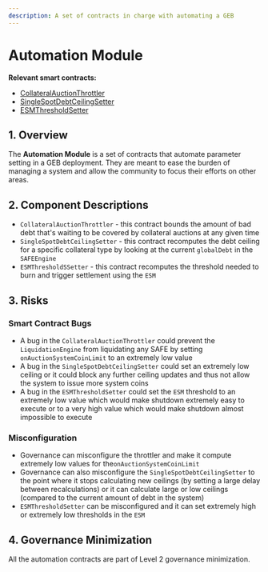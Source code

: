 ```yaml
---
description: A set of contracts in charge with automating a GEB
---
```


# Automation Module

**Relevant smart contracts:**

* [CollateralAuctionThrottler](https://github.com/reflexer-labs/geb-collateral-auction-throttler/blob/master/src/CollateralAuctionThrottler.sol)
* [SingleSpotDebtCeilingSetter](https://github.com/reflexer-labs/geb-debt-ceiling-setter/blob/master/src/SingleSpotDebtCeilingSetter.sol)
* [ESMThresholdSetter](https://github.com/reflexer-labs/geb-esm-threshold-setter/blob/master/src/ESMThresholdSetter.sol)

## 1. Overview

The **Automation Module** is a set of contracts that automate parameter setting in a GEB deployment. They are meant to ease the burden of managing a system and allow the community to focus their efforts on other areas.

## 2. Component Descriptions

* `CollateralAuctionThrottler` - this contract bounds the amount of bad debt that's waiting to be covered by collateral auctions at any given time
* `SingleSpotDebtCeilingSetter` - this contract recomputes the debt ceiling for a specific collateral type by looking at the current `globalDebt` in the `SAFEEngine`
* `ESMThresholdSSetter` - this contract recomputes the threshold needed to burn and trigger settlement using the `ESM`

## 3. Risks

### Smart Contract Bugs <a id="coding-errors"></a>

* A bug in the `CollateralAuctionThrottler` could prevent the `LiquidationEngine` from liquidating any SAFE by setting `onAuctionSystemCoinLimit` to an extremely low value
* A bug in the `SingleSpotDebtCeilingSetter` could set an extremely low ceiling or it could block any further ceiling updates and thus not allow the system to issue more system coins
* A bug in the `ESMThresholdSetter` could set the `ESM` threshold to an extremely low value which would make shutdown extremely easy to execute or to a very high value which would make shutdown almost impossible to execute

### Misconfiguration

* Governance can misconfigure the throttler and make it compute extremely low values for the`onAuctionSystemCoinLimit`
* Governance can also misconfigure the `SingleSpotDebtCeilingSetter` to the point where it stops calculating new ceilings \(by setting a large delay between recalculations\) or it can calculate large or low ceilings \(compared to the current amount of debt in the system\)
* `ESMThresholdSetter` can be misconfigured and it can set extremely high or extremely low thresholds in the `ESM`

## 4. Governance Minimization

All the automation contracts are part of Level 2 governance minimization.



